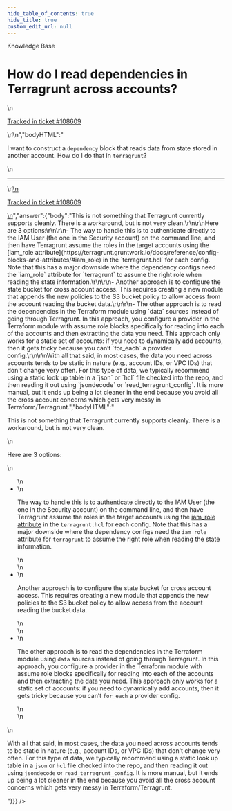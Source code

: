 ```yaml
---
hide_table_of_contents: true
hide_title: true
custom_edit_url: null
---
```



<CenterLayout>
<span class="title">Knowledge Base</span>
<h1>How do I read dependencies in Terragrunt across accounts?</h1>
<GitHub json={{"id":"D_kwDOF8slf84APjgM","number":419,"author":{"login":"yorinasub17"},"title":"How do I read dependencies in Terragrunt across accounts?","body":"\nI want to construct a `dependency` block that reads data from state stored in another account. How do I do that in `terragrunt`?\n\n---\n\n<ins datetime=\"2022-05-16T14:51:14Z\">\n  <p><a href=\"https://support.gruntwork.io/hc/requests/108609\">Tracked in ticket #108609</a></p>\n</ins>\n","bodyHTML":"<p dir=\"auto\">I want to construct a <code class=\"notranslate\">dependency</code> block that reads data from state stored in another account. How do I do that in <code class=\"notranslate\">terragrunt</code>?</p>\n<hr>\n<ins datetime=\"2022-05-16T14:51:14Z\">\n  <p dir=\"auto\"><a href=\"https://support.gruntwork.io/hc/requests/108609\" rel=\"nofollow\">Tracked in ticket #108609</a></p>\n</ins>","answer":{"body":"This is not something that Terragrunt currently supports cleanly. There is a workaround, but is not very clean.\r\n\r\nHere are 3 options:\r\n\r\n- The way to handle this is to authenticate directly to the IAM User (the one in the Security account) on the command line, and then have Terragrunt assume the roles in the target accounts using the [iam_role attribute](https://terragrunt.gruntwork.io/docs/reference/config-blocks-and-attributes/#iam_role) in the `terragrunt.hcl` for each config. Note that this has a major downside where the dependency configs need the `iam_role` attribute for `terragrunt` to assume the right role when reading the state information.\r\n\r\n- Another approach is to configure the state bucket for cross account access. This requires creating a new module that appends the new policies to the S3 bucket policy to allow access from the account reading the bucket data.\r\n\r\n- The other approach is to read the dependencies in the Terraform module using `data` sources instead of going through Terragrunt. In this approach, you configure a provider in the Terraform module with assume role blocks specifically for reading into each of the accounts and then extracting the data you need. This approach only works for a static set of accounts: if you need to dynamically add accounts, then it gets tricky because you can’t `for_each` a provider config.\r\n\r\nWith all that said, in most cases, the data you need across accounts tends to be static in nature (e.g., account IDs, or VPC IDs) that don't change very often. For this type of data, we typically recommend using a static look up table in a `json` or `hcl` file checked into the repo, and then reading it out using `jsondecode` or `read_terragrunt_config`. It is more manual, but it ends up being a lot cleaner in the end because you avoid all the cross account concerns which gets very messy in Terraform/Terragrunt.","bodyHTML":"<p dir=\"auto\">This is not something that Terragrunt currently supports cleanly. There is a workaround, but is not very clean.</p>\n<p dir=\"auto\">Here are 3 options:</p>\n<ul dir=\"auto\">\n<li>\n<p dir=\"auto\">The way to handle this is to authenticate directly to the IAM User (the one in the Security account) on the command line, and then have Terragrunt assume the roles in the target accounts using the <a href=\"https://terragrunt.gruntwork.io/docs/reference/config-blocks-and-attributes/#iam_role\" rel=\"nofollow\">iam_role attribute</a> in the <code class=\"notranslate\">terragrunt.hcl</code> for each config. Note that this has a major downside where the dependency configs need the <code class=\"notranslate\">iam_role</code> attribute for <code class=\"notranslate\">terragrunt</code> to assume the right role when reading the state information.</p>\n</li>\n<li>\n<p dir=\"auto\">Another approach is to configure the state bucket for cross account access. This requires creating a new module that appends the new policies to the S3 bucket policy to allow access from the account reading the bucket data.</p>\n</li>\n<li>\n<p dir=\"auto\">The other approach is to read the dependencies in the Terraform module using <code class=\"notranslate\">data</code> sources instead of going through Terragrunt. In this approach, you configure a provider in the Terraform module with assume role blocks specifically for reading into each of the accounts and then extracting the data you need. This approach only works for a static set of accounts: if you need to dynamically add accounts, then it gets tricky because you can’t <code class=\"notranslate\">for_each</code> a provider config.</p>\n</li>\n</ul>\n<p dir=\"auto\">With all that said, in most cases, the data you need across accounts tends to be static in nature (e.g., account IDs, or VPC IDs) that don't change very often. For this type of data, we typically recommend using a static look up table in a <code class=\"notranslate\">json</code> or <code class=\"notranslate\">hcl</code> file checked into the repo, and then reading it out using <code class=\"notranslate\">jsondecode</code> or <code class=\"notranslate\">read_terragrunt_config</code>. It is more manual, but it ends up being a lot cleaner in the end because you avoid all the cross account concerns which gets very messy in Terraform/Terragrunt.</p>"}}} />

</CenterLayout>
  

<!-- ##DOCS-SOURCER-START
{
  "sourcePlugin": "github-discussions",
  "hash": "1b11ad1d88fb7dd880c4fe1f0329cc17"
}
##DOCS-SOURCER-END -->
